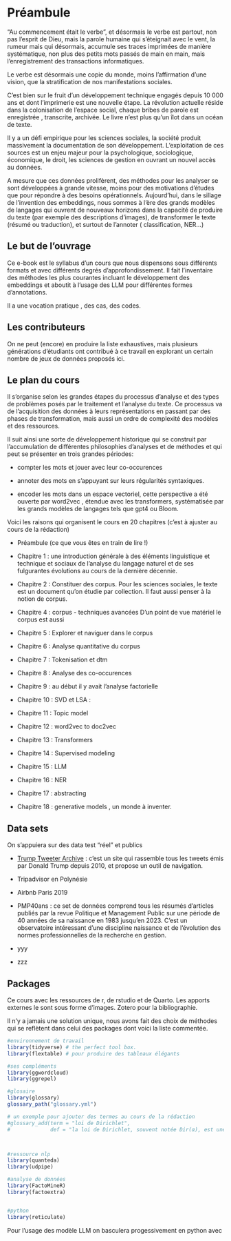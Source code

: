 # Préambule {.unnumbered}


"Au commencement était le verbe", et désormais le verbe est partout, non pas l'esprit de Dieu, mais la parole humaine qui s'éteignait avec le vent, la rumeur mais qui désormais, accumule ses traces imprimées de manière systématique, non plus des petits mots passés de main en main, mais l'enregistrement des transactions informatiques.

Le verbe est désormais une copie du monde, moins l'affirmation d'une vision, que la stratification de nos manifestations sociales.

C'est bien sur le fruit d'un développement technique engagés depuis 10 000 ans et dont l'imprimerie est une nouvelle étape. La révolution actuelle réside dans la colonisation de l'espace social, chaque bribes de parole est enregistrée , transcrite, archivée. Le livre n'est plus qu'un îlot dans un océan de texte.

Il y a un défi empirique pour les sciences sociales, la société produit massivement la documentation de son développement. L'exploitation de ces sources est un enjeu majeur pour la psychologique, sociologique, économique, le droit, les sciences de gestion en ouvrant un nouvel accès au données.

A mesure que ces données prolifèrent, des méthodes pour les analyser se sont développées à grande vitesse, moins pour des motivations d'études que pour répondre à des besoins opérationnels. Aujourd'hui, dans le sillage de l'invention des embeddings, nous sommes à l'ère des grands modèles de langages qui ouvrent de nouveaux horizons dans la capacité de produire du texte (par exemple des descriptions d'images), de transformer le texte (résumé ou traduction), et surtout de l'annoter ( classification, NER...)

## Le but de l'ouvrage

Ce e-book est le syllabus d'un cours que nous dispensons sous différents formats et avec différents degrés d'approfondissement. Il fait l'inventaire des méthodes les plus courantes incluant le développement des embeddings et aboutit à l'usage des LLM pour différentes formes d'annotations.

Il a une vocation pratique , des cas, des codes.

## Les contributeurs

On ne peut (encore) en  produire la liste exhaustives, mais plusieurs générations d'étudiants ont contribué à ce travail en explorant un certain nombre de jeux de données proposés ici.

## Le plan du cours

Il s'organise selon les grandes étapes du processus d'analyse et des types de problèmes posés par le traitement et l'analyse du texte. Ce processus va de l'acquisition des données à leurs représentations en passant par des phases de transformation, mais aussi un ordre de complexité des modèles et des ressources.

Il suit ainsi une sorte de développement historique qui se construit par l'accumulation de différentes philosophies d'analyses et de méthodes et qui peut se présenter en trois grandes périodes:

-   compter les mots et jouer avec leur co-occurences

-   annoter des mots en s'appuyant sur leurs régularités syntaxiques.

-   encoder les mots dans un espace vectoriel, cette perspective a été ouverte par word2vec , étendue avec les transformers, systématisée par les grands modèles de langages tels que gpt4 ou Bloom.

Voici les raisons qui organisent le cours en 20 chapitres (c'est à ajuster au cours de la rédaction)

-  Préambule (ce que vous êtes en train de lire !)

-  Chapitre 1 : une introduction générale à des éléments linguistique et technique et sociaux de l'analyse du langage naturel et de ses fulgurantes évolutions au cours de la dernière décennie.

-  Chapitre 2 : Constituer des corpus. Pour les sciences sociales, le texte est un document qu'on étudie par collection. Il faut aussi penser à la notion de corpus.

-  Chapitre 4 : corpus - techniques avancées D'un point de vue matériel le corpus est aussi

-  Chapitre 5 : Explorer et naviguer dans le corpus

-  Chapitre 6 : Analyse quantitative du corpus

-  Chapitre 7 : Tokenisation et dtm

-  Chapitre 8 : Analyse des co-occurences

-  Chapitre 9 : au début il y avait l'analyse factorielle

-  Chapitre 10 : SVD et LSA :

-  Chapitre 11 : Topic model

-  Chapitre 12 : word2vec to doc2vec

-  Chapitre 13 : Transformers

-  Chapitre 14 : Supervised modeling

-  Chapitre 15 : LLM

-  Chapitre 16 : NER

-  Chapitre 17 : abstracting

-  Chapitre 18 : generative models , un monde à inventer.


## Data sets

On s'appuiera sur des data test "réel" et publics

-   [Trump Tweeter Archive](https://www.thetrumparchive.com/) : c'est un site qui rassemble tous les tweets émis par Donald Trump depuis 2010, et propose un outil de navigation.

-   Tripadvisor en Polynésie

-   Airbnb Paris 2019

-   PMP40ans : ce set de données comprend tous les résumés d'articles publiés par la revue Politique et Management Public sur une période de 40 années de sa naissance en 1983 jusqu'en 2023. C'est un observatoire intéressant d'une discipline naissance et de l'évolution des normes professionnelles de la recherche en gestion.

-   yyy

-   zzz

## Packages

Ce cours avec les ressources de r, de rstudio et de Quarto. Les apports externes le sont sous forme d'images. Zotero pour la bibliographie.

Il n'y a jamais une solution unique, nous avons fait des choix de méthodes qui se reflètent dans celui des packages dont voici la liste commentée.

```r
#environnement de travail
library(tidyverse) # the perfect tool box.
library(flextable) # pour produire des tableaux élégants

#ses compléments  
library(ggwordcloud)
library(ggrepel)

#glosaire 
library(glossary)
glossary_path("glossary.yml")

# un exemple pour ajouter des termes au cours de la rédaction
#glossary_add(term = "loi de Dirichlet",
#             def = "la loi de Dirichlet, souvent notée Dir(α), est une famille de lois de probabilité continues pour des variables #aléatoires multinomiales.Ex. probabilités d'un mot parmi les trois milles d'usage courant")



#ressource nlp  
library(quanteda) 
library(udpipe)

#analyse de données
library(FactoMineR)
library(factoextra)


#python
library(reticulate)

```


Pour l'usage des modèle LLM on basculera progessivement en python avec 

